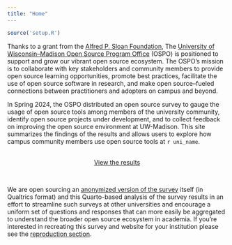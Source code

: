 ```yaml
---
title: "Home"
---
```


<!-- Setup -->

```r
source('setup.R')
```

Thanks to a grant from the [Alfred P. Sloan Foundation](https://sloan.org/), The [University of Wisconsin–Madison Open Source Program Office](https://ospo.wisc.edu/) (OSPO) is positioned to support and grow our vibrant open source ecosystem. The OSPO’s mission is to collaborate with key stakeholders and community members to provide open source learning opportunities, promote best practices, facilitate the use of open source software in research, and make open source–fueled connections between practitioners and adopters on campus and beyond.

In Spring 2024, the OSPO distributed an open source survey to gauge the usage of open source tools among members of the university community, identify open source projects under development, and to collect feedback on improving the open source environment at UW-Madison. This site summarizes the findings of the results and allows users to explore how campus community members use open source tools at `r uni_name`.

</br>
<center>
[View the results](sample.qmd){.btn} 
</center>
</br>

We are open sourcing an [anonymized version of the survey](https://github.com/UW-Madison-DSI/open_source_survey_results/blob/main/data/survey_data.csv) itself (in Qualtrics format) and this Quarto-based analysis of the survey results in an effort to streamline such surveys at other universities and encourage a uniform set of questions and responses that can more easily be aggregated to understand the broader open source ecosystem in academia. If you're interested in recreating this survey and website for your institution please see the [reproduction section](reproduction.qmd).
